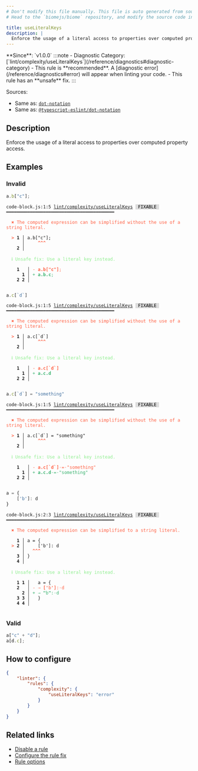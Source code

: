 ```yaml
---
# Don't modify this file manually. This file is auto generated from source, and you will lose your changes next time the website is built.
# Head to the `biomejs/biome` repository, and modify the source code in there.

title: useLiteralKeys
description: |
  Enforce the usage of a literal access to properties over computed property access.
---
```


<Tabs>
<TabItem label="JavaScript (and super languages)" icon="seti:javascript">
**Since**: `v1.0.0`
:::note
- Diagnostic Category: [`lint/complexity/useLiteralKeys`](/reference/diagnostics#diagnostic-category)
- This rule is **recommended**. A [diagnostic error](/reference/diagnostics#error) will appear when linting your code.
- This rule has an **unsafe** fix.
:::

Sources: 
- Same as: <a href="https://eslint.org/docs/latest/rules/dot-notation" target="_blank"><code>dot-notation</code></a>
- Same as: <a href="https://typescript-eslint.io/rules/dot-notation" target="_blank"><code>@typescript-eslint/dot-notation</code></a>

## Description
Enforce the usage of a literal access to properties over computed property access.

## Examples

### Invalid

```js
a.b["c"];
```

<pre class="language-text"><code class="language-text">code-block.js:1:5 <a href="https://biomejs.dev/linter/rules/use-literal-keys">lint/complexity/useLiteralKeys</a> <span style="color: #000; background-color: #ddd;"> FIXABLE </span> ━━━━━━━━━━━━━━━━━━━━━━━━━━━━━━━━━━━━━━━━━<br /><br />  <strong><span style="color: Tomato;">✖</span></strong> <span style="color: Tomato;">The computed expression can be simplified without the use of a string literal.</span><br />  <br />  <strong><span style="color: Tomato;">&gt;</span></strong> <strong>1 │ </strong>a.b[&quot;c&quot;];<br />   <strong>   │ </strong>    <strong><span style="color: Tomato;">^</span></strong><strong><span style="color: Tomato;">^</span></strong><strong><span style="color: Tomato;">^</span></strong><br />    <strong>2 │ </strong><br />  <br />  <strong><span style="color: lightgreen;">ℹ</span></strong> <span style="color: lightgreen;">Unsafe fix</span><span style="color: lightgreen;">: </span><span style="color: lightgreen;">Use a literal key instead.</span><br />  <br />    <strong>1</strong>  <strong> │ </strong><span style="color: Tomato;">-</span> <span style="color: Tomato;"><strong>a</strong></span><span style="color: Tomato;"><strong>.</strong></span><span style="color: Tomato;"><strong>b</strong></span><span style="color: Tomato;"><strong>[</strong></span><span style="color: Tomato;"><strong>&quot;</strong></span><span style="color: Tomato;"><strong>c</strong></span><span style="color: Tomato;"><strong>&quot;</strong></span><span style="color: Tomato;"><strong>]</strong></span><span style="color: Tomato;">;</span><br />      <strong>1</strong><strong> │ </strong><span style="color: MediumSeaGreen;">+</span> <span style="color: MediumSeaGreen;"><strong>a</strong></span><span style="color: MediumSeaGreen;"><strong>.</strong></span><span style="color: MediumSeaGreen;"><strong>b</strong></span><span style="color: MediumSeaGreen;"><strong>.</strong></span><span style="color: MediumSeaGreen;"><strong>c</strong></span><span style="color: MediumSeaGreen;">;</span><br />    <strong>2</strong> <strong>2</strong><strong> │ </strong>  <br />  <br /></code></pre>

```js
a.c[`d`]
```

<pre class="language-text"><code class="language-text">code-block.js:1:5 <a href="https://biomejs.dev/linter/rules/use-literal-keys">lint/complexity/useLiteralKeys</a> <span style="color: #000; background-color: #ddd;"> FIXABLE </span> ━━━━━━━━━━━━━━━━━━━━━━━━━━━━━━━━━━━━━━━━━<br /><br />  <strong><span style="color: Tomato;">✖</span></strong> <span style="color: Tomato;">The computed expression can be simplified without the use of a string literal.</span><br />  <br />  <strong><span style="color: Tomato;">&gt;</span></strong> <strong>1 │ </strong>a.c[`d`]<br />   <strong>   │ </strong>    <strong><span style="color: Tomato;">^</span></strong><strong><span style="color: Tomato;">^</span></strong><strong><span style="color: Tomato;">^</span></strong><br />    <strong>2 │ </strong><br />  <br />  <strong><span style="color: lightgreen;">ℹ</span></strong> <span style="color: lightgreen;">Unsafe fix</span><span style="color: lightgreen;">: </span><span style="color: lightgreen;">Use a literal key instead.</span><br />  <br />    <strong>1</strong>  <strong> │ </strong><span style="color: Tomato;">-</span> <span style="color: Tomato;"><strong>a</strong></span><span style="color: Tomato;"><strong>.</strong></span><span style="color: Tomato;"><strong>c</strong></span><span style="color: Tomato;"><strong>[</strong></span><span style="color: Tomato;"><strong>`</strong></span><span style="color: Tomato;"><strong>d</strong></span><span style="color: Tomato;"><strong>`</strong></span><span style="color: Tomato;"><strong>]</strong></span><br />      <strong>1</strong><strong> │ </strong><span style="color: MediumSeaGreen;">+</span> <span style="color: MediumSeaGreen;"><strong>a</strong></span><span style="color: MediumSeaGreen;"><strong>.</strong></span><span style="color: MediumSeaGreen;"><strong>c</strong></span><span style="color: MediumSeaGreen;"><strong>.</strong></span><span style="color: MediumSeaGreen;"><strong>d</strong></span><br />    <strong>2</strong> <strong>2</strong><strong> │ </strong>  <br />  <br /></code></pre>

```js
a.c[`d`] = "something"
```

<pre class="language-text"><code class="language-text">code-block.js:1:5 <a href="https://biomejs.dev/linter/rules/use-literal-keys">lint/complexity/useLiteralKeys</a> <span style="color: #000; background-color: #ddd;"> FIXABLE </span> ━━━━━━━━━━━━━━━━━━━━━━━━━━━━━━━━━━━━━━━━━<br /><br />  <strong><span style="color: Tomato;">✖</span></strong> <span style="color: Tomato;">The computed expression can be simplified without the use of a string literal.</span><br />  <br />  <strong><span style="color: Tomato;">&gt;</span></strong> <strong>1 │ </strong>a.c[`d`] = &quot;something&quot;<br />   <strong>   │ </strong>    <strong><span style="color: Tomato;">^</span></strong><strong><span style="color: Tomato;">^</span></strong><strong><span style="color: Tomato;">^</span></strong><br />    <strong>2 │ </strong><br />  <br />  <strong><span style="color: lightgreen;">ℹ</span></strong> <span style="color: lightgreen;">Unsafe fix</span><span style="color: lightgreen;">: </span><span style="color: lightgreen;">Use a literal key instead.</span><br />  <br />    <strong>1</strong>  <strong> │ </strong><span style="color: Tomato;">-</span> <span style="color: Tomato;"><strong>a</strong></span><span style="color: Tomato;"><strong>.</strong></span><span style="color: Tomato;"><strong>c</strong></span><span style="color: Tomato;"><strong>[</strong></span><span style="color: Tomato;"><strong>`</strong></span><span style="color: Tomato;"><strong>d</strong></span><span style="color: Tomato;"><strong>`</strong></span><span style="color: Tomato;"><strong>]</strong></span><span style="color: Tomato;"><span style="opacity: 0.8;">·</span></span><span style="color: Tomato;">=</span><span style="color: Tomato;"><span style="opacity: 0.8;">·</span></span><span style="color: Tomato;">&quot;</span><span style="color: Tomato;">s</span><span style="color: Tomato;">o</span><span style="color: Tomato;">m</span><span style="color: Tomato;">e</span><span style="color: Tomato;">t</span><span style="color: Tomato;">h</span><span style="color: Tomato;">i</span><span style="color: Tomato;">n</span><span style="color: Tomato;">g</span><span style="color: Tomato;">&quot;</span><br />      <strong>1</strong><strong> │ </strong><span style="color: MediumSeaGreen;">+</span> <span style="color: MediumSeaGreen;"><strong>a</strong></span><span style="color: MediumSeaGreen;"><strong>.</strong></span><span style="color: MediumSeaGreen;"><strong>c</strong></span><span style="color: MediumSeaGreen;"><strong>.</strong></span><span style="color: MediumSeaGreen;"><strong>d</strong></span><span style="color: MediumSeaGreen;"><span style="opacity: 0.8;">·</span></span><span style="color: MediumSeaGreen;">=</span><span style="color: MediumSeaGreen;"><span style="opacity: 0.8;">·</span></span><span style="color: MediumSeaGreen;">&quot;</span><span style="color: MediumSeaGreen;">s</span><span style="color: MediumSeaGreen;">o</span><span style="color: MediumSeaGreen;">m</span><span style="color: MediumSeaGreen;">e</span><span style="color: MediumSeaGreen;">t</span><span style="color: MediumSeaGreen;">h</span><span style="color: MediumSeaGreen;">i</span><span style="color: MediumSeaGreen;">n</span><span style="color: MediumSeaGreen;">g</span><span style="color: MediumSeaGreen;">&quot;</span><br />    <strong>2</strong> <strong>2</strong><strong> │ </strong>  <br />  <br /></code></pre>

```js
a = {
	['b']: d
}
```

<pre class="language-text"><code class="language-text">code-block.js:2:3 <a href="https://biomejs.dev/linter/rules/use-literal-keys">lint/complexity/useLiteralKeys</a> <span style="color: #000; background-color: #ddd;"> FIXABLE </span> ━━━━━━━━━━━━━━━━━━━━━━━━━━━━━━━━━━━━━━━━━<br /><br />  <strong><span style="color: Tomato;">✖</span></strong> <span style="color: Tomato;">The computed expression can be simplified to a string literal.</span><br />  <br />    <strong>1 │ </strong>a = &#123;<br />  <strong><span style="color: Tomato;">&gt;</span></strong> <strong>2 │ </strong>	['b']: d<br />   <strong>   │ </strong>	 <strong><span style="color: Tomato;">^</span></strong><strong><span style="color: Tomato;">^</span></strong><strong><span style="color: Tomato;">^</span></strong><br />    <strong>3 │ </strong>&#125;<br />    <strong>4 │ </strong><br />  <br />  <strong><span style="color: lightgreen;">ℹ</span></strong> <span style="color: lightgreen;">Unsafe fix</span><span style="color: lightgreen;">: </span><span style="color: lightgreen;">Use a literal key instead.</span><br />  <br />    <strong>1</strong> <strong>1</strong><strong> │ </strong>  a = &#123;<br />    <strong>2</strong>  <strong> │ </strong><span style="color: Tomato;">-</span> <span style="color: Tomato;"><span style="opacity: 0.8;">→ </span></span><span style="color: Tomato;"><strong>[</strong></span><span style="color: Tomato;"><strong>'</strong></span><span style="color: Tomato;">b</span><span style="color: Tomato;"><strong>'</strong></span><span style="color: Tomato;"><strong>]</strong></span><span style="color: Tomato;">:</span><span style="color: Tomato;"><span style="opacity: 0.8;">·</span></span><span style="color: Tomato;">d</span><br />      <strong>2</strong><strong> │ </strong><span style="color: MediumSeaGreen;">+</span> <span style="color: MediumSeaGreen;"><span style="opacity: 0.8;">→ </span></span><span style="color: MediumSeaGreen;"><strong>&quot;</strong></span><span style="color: MediumSeaGreen;">b</span><span style="color: MediumSeaGreen;"><strong>&quot;</strong></span><span style="color: MediumSeaGreen;">:</span><span style="color: MediumSeaGreen;"><span style="opacity: 0.8;">·</span></span><span style="color: MediumSeaGreen;">d</span><br />    <strong>3</strong> <strong>3</strong><strong> │ </strong>  &#125;<br />    <strong>4</strong> <strong>4</strong><strong> │ </strong>  <br />  <br /></code></pre>

### Valid

```js
a["c" + "d"];
a[d.c];
```

## How to configure
```json title="biome.json"
{
	"linter": {
		"rules": {
			"complexity": {
				"useLiteralKeys": "error"
			}
		}
	}
}

```
## Related links

- [Disable a rule](/linter/#disable-a-lint-rule)
- [Configure the rule fix](/linter#configure-the-rule-fix)
- [Rule options](/linter/#rule-options)

</TabItem>
</Tabs>

